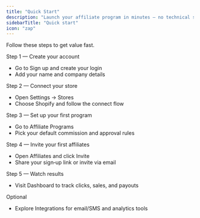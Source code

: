 ```yaml
---
title: "Quick Start"
description: "Launch your affiliate program in minutes — no technical setup."
sidebarTitle: "Quick start"
icon: "zap"
---
```


Follow these steps to get value fast.

Step 1 — Create your account
- Go to Sign up and create your login
- Add your name and company details

Step 2 — Connect your store
- Open Settings → Stores
- Choose Shopify and follow the connect flow

Step 3 — Set up your first program
- Go to Affiliate Programs
- Pick your default commission and approval rules

Step 4 — Invite your first affiliates
- Open Affiliates and click Invite
- Share your sign‑up link or invite via email

Step 5 — Watch results
- Visit Dashboard to track clicks, sales, and payouts

Optional
- Explore Integrations for email/SMS and analytics tools

